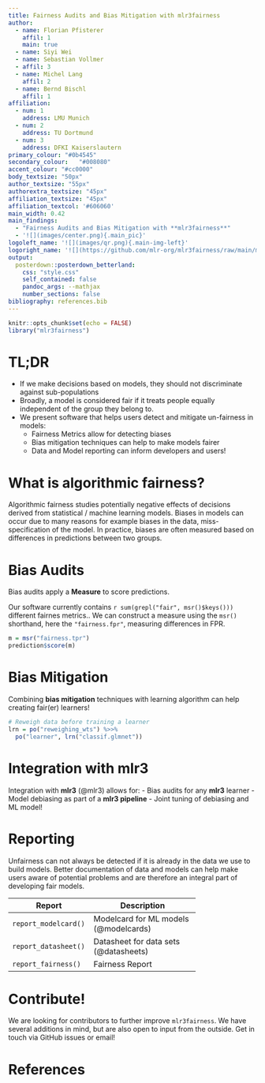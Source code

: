```yaml
---
title: Fairness Audits and Bias Mitigation with mlr3fairness
author:
  - name: Florian Pfisterer
    affil: 1
    main: true
  - name: Siyi Wei
  - name: Sebastian Vollmer
  - affil: 3
  - name: Michel Lang
    affil: 2
  - name: Bernd Bischl
    affil: 1
affiliation:
  - num: 1
    address: LMU Munich
  - num: 2
    address: TU Dortmund
  - num: 3
    address: DFKI Kaiserslautern
primary_colour:	"#0b4545"
secondary_colour:	"#008080"
accent_colour: "#cc0000"
body_textsize: "50px"
author_textsize: "55px"
authorextra_textsize: "45px"
affiliation_textsize: "45px"
affiliation_textcol: '#606060'
main_width: 0.42
main_findings:
  - "Fairness Audits and Bias Mitigation with **mlr3fairness**"
  - '![](images/center.png){.main_pic}'
logoleft_name: '![](images/qr.png){.main-img-left}'
logoright_name: '![](https://github.com/mlr-org/mlr3fairness/raw/main/man/figures/scale_mlr3.png){.main-img-right}'
output: 
  posterdown::posterdown_betterland:
    css: "style.css"
    self_contained: false
    pandoc_args: --mathjax
    number_sections: false
bibliography: references.bib
---
```


```r
knitr::opts_chunk$set(echo = FALSE)
library("mlr3fairness")
```
<link rel="stylesheet" href="style.css" type="text/css" />

# TL;DR

- If we make decisions based on models, they should not discriminate against sub-populations 
- Broadly, a model is considered fair if it treats people equally independent of the group they belong to.
- We present software that helps users detect and mitigate un-fairness in models:
  - Fairness Metrics allow for detecting biases
  - Bias mitigation techniques can help to make models fairer
  - Data and Model reporting can inform developers and users!

# What is algorithmic fairness?

Algorithmic fairness studies potentially negative effects of decisions derived from statistical / machine learning models.
Biases in models can occur due to many reasons for example biases in the data, miss-specification of the model.
In practice, biases are often measured based on differences in predictions between two groups.

# Bias Audits

Bias audits apply a **Measure** to score predictions.

Our software currently contains `r sum(grepl("fair", msr()$keys()))` different fairnes metrics..
We can construct a measure using the `msr()` shorthand, here the `"fairness.fpr"`, measuring differences in FPR.

```r
m = msr("fairness.tpr")
prediction$score(m)
```

# Bias Mitigation

Combining **bias mitigation** techniques with learning algorithm can help 
creating fair(er) learners!


```r
# Reweigh data before training a learner
lrn = po("reweighing_wts") %>>% 
  po("learner", lrn("classif.glmnet"))
```

# Integration with mlr3 

Integration with **mlr3** (@mlr3) allows for:
- Bias audits for any **mlr3** learner
- Model debiasing as part of a **mlr3 pipeline**
- Joint tuning of debiasing and ML model!

# Reporting

Unfairness can not always be detected if it is already in the data we use to build models.
Better documentation of data and models can help make users aware of potential problems
and are therefore an integral part of developing fair models.


| Report             |  Description             |
|--------------------|--------------------------|
| `report_modelcard()` | Modelcard for ML models <br> (@modelcards)         |
| `report_datasheet()` | Datasheet for data sets <br> (@datasheets)         |
| `report_fairness()`  | Fairness Report                                    |


# Contribute!

We are looking for contributors to further improve `mlr3fairness`.
We have several additions in mind, but are also open to input from the outside.
Get in touch via GitHub issues or email!

# References

